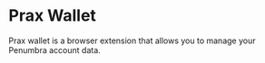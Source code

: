 # Prax Wallet

Prax wallet is a browser extension that allows you to manage your Penumbra account data.

